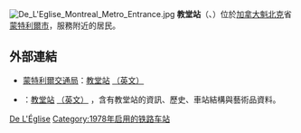 {{Infobox station 
| name          = 教堂<br />{{lang|fr|De L'Église}}
| type          = 
| style         = Montreal Metro
| image         = De L'Église Montreal Metro.jpg
| image_caption = 
| address       = [[魁北克省|魁北克省]][[蒙特利爾|蒙特利爾]]教堂大道133號及高特路250號
| country       = [[加拿大|加拿大]]
| coordinates   = {{coord|45|27|46|N|73|34|01|W|type:railwaystation_region:CA-QC|display=inline,title}}
| elevation     = 
| line          = [[蒙特利爾地鐵綠線|綠線]]
| other         = {{Rail color box|system=AMT|line=STM}}
| structure     = 
| platform      = 
| depth         = {{convert|19.8|m|ft|abbr=off}}（[[安諾利·波格朗站|安諾利·波格朗]]方向）<br>{{convert|25.6|m|ft|abbr=off}}（[[安基翁站|安基翁]]方向），第5深
| levels        = 
| tracks        = 
| parking       = 
| bicycle       = 
| opened        = 1978年9月3日
| architect     = Lemay et Leduc
| closed        = 
| rebuilt       = 
| electrified   = 
| ADA           = 
| code          = 
| owned         =
| operator      = [[蒙特利爾交通局|蒙特利爾交通局]]
| zone          = 
| status        =
| former        = 
| passengers    = 2,295,037進出（2006年），40/68
| pass_year     = 
| pass_percent  = 
| pass_system   = 
| mpassengers   = 
| services      = 
| map_locator   = 
| web           = 
}}
[[File:De_L'Eglise_Montreal_Metro_Entrance.jpg|right]]
'''教堂站'''（{{lang-fr|Station De L'Église}}、{{lang-en|De L'Église Station}}）位於[[加拿大|加拿大]][[魁北克|魁北克]]省[[蒙特利爾市|蒙特利爾市]]，服務附近的居民。

== 外部連結 ==

* {{fr}}{{en}}[[蒙特利爾交通局|蒙特利爾交通局]]：[http://www.stm.info/metro/M39.htm 教堂站] {{Wayback|url=http://www.stm.info/metro/M39.htm |date=20090409025253 }}[http://www.stm.info/English/metro/a-M39.htm （英文）] {{Wayback|url=http://www.stm.info/English/metro/a-M39.htm |date=20090330012815 }}
* {{fr}}{{en}}{{lang|en|metrodemontreal.com}}：[http://www.metrodemontreal.com/green/deleglise/index-f.html 教堂站] {{Wayback|url=http://www.metrodemontreal.com/green/deleglise/index-f.html |date=20090404142105 }}[http://www.metrodemontreal.com/green/deleglise/ （英文）] {{Wayback|url=http://www.metrodemontreal.com/green/deleglise/ |date=20080410094238 }}，含有教堂站的資訊、歷史、車站結構與藝術品資料。

{{蒙特利爾地鐵}}

[[Category:蒙特利爾地鐵綠線車站|De L'Église]]
[[Category:1978年启用的铁路车站|Category:1978年启用的铁路车站]]